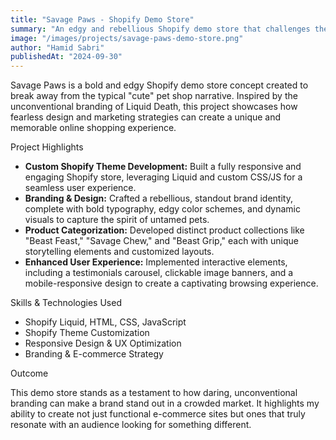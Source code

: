 ```yaml
---
title: "Savage Paws - Shopify Demo Store"
summary: "An edgy and rebellious Shopify demo store that challenges the norm of 'cute' pet shops, inspired by Liquid Death."
image: "/images/projects/savage-paws-demo-store.png"
author: "Hamid Sabri"
publishedAt: "2024-09-30"
---
```


Savage Paws is a bold and edgy Shopify demo store concept created to break away from the typical "cute" pet shop narrative. Inspired by the unconventional branding of Liquid Death, this project showcases how fearless design and marketing strategies can create a unique and memorable online shopping experience.

<HeadingWithId id="project-highlights" as="h2">Project Highlights</HeadingWithId>

- **Custom Shopify Theme Development:** Built a fully responsive and engaging Shopify store, leveraging Liquid and custom CSS/JS for a seamless user experience.
- **Branding & Design:** Crafted a rebellious, standout brand identity, complete with bold typography, edgy color schemes, and dynamic visuals to capture the spirit of untamed pets.
- **Product Categorization:** Developed distinct product collections like "Beast Feast," "Savage Chew," and "Beast Grip," each with unique storytelling elements and customized layouts.
- **Enhanced User Experience:** Implemented interactive elements, including a testimonials carousel, clickable image banners, and a mobile-responsive design to create a captivating browsing experience.

<HeadingWithId id="skills-and-technologies-used" as="h2">Skills & Technologies Used</HeadingWithId>

- Shopify Liquid, HTML, CSS, JavaScript
- Shopify Theme Customization
- Responsive Design & UX Optimization
- Branding & E-commerce Strategy

<HeadingWithId id="outcome" as="h2">Outcome</HeadingWithId>

This demo store stands as a testament to how daring, unconventional branding can make a brand stand out in a crowded market. It highlights my ability to create not just functional e-commerce sites but ones that truly resonate with an audience looking for something different.
